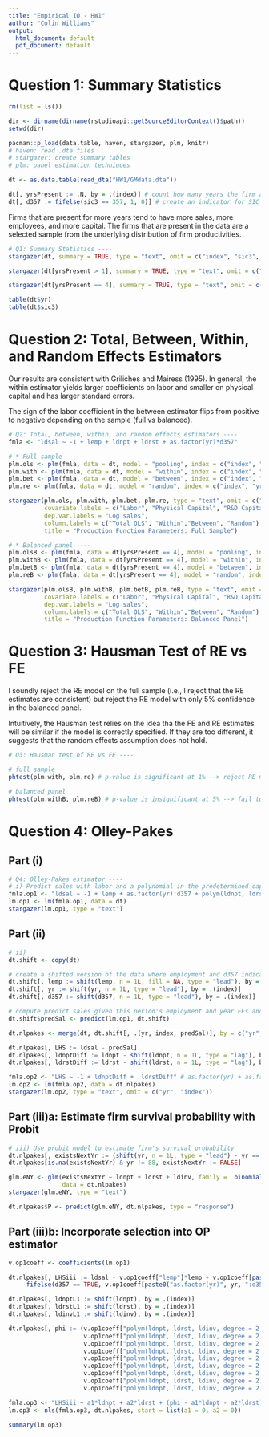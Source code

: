 ```yaml
---
title: "Empirical IO - HW1"
author: "Colin Williams"
output:
  html_document: default
  pdf_document: default
---
```



# Question 1: Summary Statistics

```r
rm(list = ls())

dir <- dirname(dirname(rstudioapi::getSourceEditorContext()$path))
setwd(dir)

pacman::p_load(data.table, haven, stargazer, plm, knitr)
# haven: read .dta files
# stargazer: create summary tables
# plm: panel estimation techniques

dt <- as.data.table(read_dta("HW1/GMdata.dta"))

dt[, yrsPresent := .N, by = .(index)] # count how many years the firm appears in the data
dt[, d357 := fifelse(sic3 == 357, 1, 0)] # create an indicator for SIC code equal to 357
```

Firms that are present for more years tend to have more sales, more employees, and more capital. The firms that are present in the data are a selected sample from the underlying distribution of firm productivities.   

```r
# Q1: Summary Statistics ----
stargazer(dt, summary = TRUE, type = "text", omit = c("index", "sic3", "yr"), title  = "Summary Statistics: Full Sample")

stargazer(dt[yrsPresent > 1], summary = TRUE, type = "text", omit = c("index", "sic3", "yr"), title = "Summary Statistics: >1 year firms")

stargazer(dt[yrsPresent == 4], summary = TRUE, type = "text", omit = c("index", "sic3", "yr"), title = "Summary Statistics: Balanced Panel")

table(dt$yr)
table(dt$sic3)
```

# Question 2: Total, Between, Within, and Random Effects Estimators

Our results are consistent with Griliches and Mairess (1995). In general, the within estimator yields larger coefficients on labor and smaller on physical capital and has larger standard errors.

The sign of the labor coefficient in the between estimator flips from positive to negative depending on the sample (full vs balanced). 

```r
# Q2: Total, between, within, and random effects estimators ----
fmla <- "ldsal ~ -1 + lemp + ldnpt + ldrst + as.factor(yr)*d357"

# * Full sample ----
plm.ols <- plm(fmla, data = dt, model = "pooling", index = c("index", "yr")) # column (3) of Table 3
plm.with <- plm(fmla, data = dt, model = "within", index = c("index", "yr"), effect = "twoway")
plm.bet <- plm(fmla, data = dt, model = "between", index = c("index", "yr"))
plm.re <- plm(fmla, data = dt, model = "random", index = c("index", "yr"))

stargazer(plm.ols, plm.with, plm.bet, plm.re, type = "text", omit = c("yr", "d357", "index"),
          covariate.labels = c("Labor", "Physical Capital", "R&D Capital"),
          dep.var.labels = "Log sales",
          column.labels = c("Total OLS", "Within","Between", "Random"),
          title = "Production Function Parameters: Full Sample")

```

```r
# * Balanced panel ----
plm.olsB <- plm(fmla, data = dt[yrsPresent == 4], model = "pooling", index = c("index", "yr")) # column (1) of Table 3
plm.withB <- plm(fmla, data = dt[yrsPresent == 4], model = "within", index = c("index", "yr"), effect = "twoway") # column (2) of Table 3
plm.betB <- plm(fmla, data = dt[yrsPresent == 4], model = "between", index = c("index", "yr"))
plm.reB <- plm(fmla, data = dt[yrsPresent == 4], model = "random", index = c("index", "yr"))

stargazer(plm.olsB, plm.withB, plm.betB, plm.reB, type = "text", omit = c("yr", "d357", "index"), 
          covariate.labels = c("Labor", "Physical Capital", "R&D Capital"), 
          dep.var.labels = "Log sales",
          column.labels = c("Total OLS", "Within","Between", "Random"),
          title = "Production Function Parameters: Balanced Panel")
```


# Question 3: Hausman Test of RE vs FE

I soundly reject the RE model on the full sample (i.e., I reject that the RE estimates are consistent) but reject the RE model with only 5% confidence in the balanced panel.

Intuitively, the Hausman test relies on the idea tha the FE and RE estimates will be similar if the model is correctly specified. If they are too different, it suggests that the random effects assumption does not hold.


```r
# Q3: Hausman test of RE vs FE ----

# full sample
phtest(plm.with, plm.re) # p-value is significant at 1% --> reject RE model

# balanced panel
phtest(plm.withB, plm.reB) # p-value is insignificant at 5% --> fail to reject RE model
```

# Question 4: Olley-Pakes

## Part (i)
```r
# Q4: Olley-Pakes estimator ----
# i) Predict sales with labor and a polynomial in the predetermined capital stock (ldnpt and ldrst) and investment (ldinv)
fmla.op1 <- "ldsal ~ -1 + lemp + as.factor(yr):d357 + polym(ldnpt, ldrst, ldinv, degree = 2, raw = TRUE) + as.factor(yr)"
lm.op1 <- lm(fmla.op1, data = dt)
stargazer(lm.op1, type = "text")
```

## Part (ii)
```r
# ii) 
dt.shift <- copy(dt)

# create a shifted version of the data where employment and d357 indicate current values and ldrst, ldinv
dt.shift[, lemp := shift(lemp, n = 1L, fill = NA, type = "lead"), by = .(index)]
dt.shift[, yr := shift(yr, n = 1L, type = "lead"), by = .(index)]
dt.shift[, d357 := shift(d357, n = 1L, type = "lead"), by = .(index)]

# compute predict sales given this period's employment and year FEs and last period's investment
dt.shift$predSal <- predict(lm.op1, dt.shift) 

dt.nlpakes <- merge(dt, dt.shift[, .(yr, index, predSal)], by = c("yr", "index"), all.x = TRUE)

dt.nlpakes[, LHS := ldsal - predSal]
dt.nlpakes[, ldnptDiff := ldnpt - shift(ldnpt, n = 1L, type = "lag"), by = .(index)]
dt.nlpakes[, ldrstDiff := ldrst - shift(ldrst, n = 1L, type = "lag"), by = .(index)]

fmla.op2 <- "LHS ~ -1 + ldnptDiff +  ldrstDiff" # as.factor(yr) + as.factor(index) TODO: are these the correct FEs?
lm.op2 <- lm(fmla.op2, data = dt.nlpakes)
stargazer(lm.op2, type = "text", omit = c("yr", "index"))
```

## Part (iii)a: Estimate firm survival probability with Probit
```r
# iii) Use probit model to estimate firm's survival probability
dt.nlpakes[, existsNextYr := (shift(yr, n = 1L, type = "lead") - yr == 5), by = .(index)]
dt.nlpakes[is.na(existsNextYr) & yr != 88, existsNextYr := FALSE]

glm.eNY <- glm(existsNextYr ~ ldnpt + ldrst + ldinv, family =  binomial(link = "probit"),
               data = dt.nlpakes)
stargazer(glm.eNY, type = "text")

dt.nlpakes$P <- predict(glm.eNY, dt.nlpakes, type = "response")
```

## Part (iii)b: Incorporate selection into OP estimator
```r
v.op1coeff <- coefficients(lm.op1)

dt.nlpakes[, LHSiii := ldsal - v.op1coeff["lemp"]*lemp + v.op1coeff[paste0("as.factor(yr)", yr)] + 
     fifelse(d357 == TRUE, v.op1coeff[paste0("as.factor(yr)", yr, ":d357", d357)], 0)] 

dt.nlpakes[, ldnptL1 := shift(ldnpt), by = .(index)]
dt.nlpakes[, ldrstL1 := shift(ldrst), by = .(index)]
dt.nlpakes[, ldinvL1 := shift(ldinv), by = .(index)]

dt.nlpakes[, phi := (v.op1coeff["polym(ldnpt, ldrst, ldinv, degree = 2, raw = TRUE)1.0.0"]*ldnptL1 + 
                     v.op1coeff["polym(ldnpt, ldrst, ldinv, degree = 2, raw = TRUE)2.0.0"]*ldnptL1**2 +
                     v.op1coeff["polym(ldnpt, ldrst, ldinv, degree = 2, raw = TRUE)0.1.0"]*ldrstL1 +
                     v.op1coeff["polym(ldnpt, ldrst, ldinv, degree = 2, raw = TRUE)0.2.0"]*ldrstL1^2 +
                     v.op1coeff["polym(ldnpt, ldrst, ldinv, degree = 2, raw = TRUE)0.0.1"]*ldinvL1 +
                     v.op1coeff["polym(ldnpt, ldrst, ldinv, degree = 2, raw = TRUE)0.0.2"]*ldinvL1^2 +
                     v.op1coeff["polym(ldnpt, ldrst, ldinv, degree = 2, raw = TRUE)1.1.0"]*ldnptL1*ldrstL1 +
                     v.op1coeff["polym(ldnpt, ldrst, ldinv, degree = 2, raw = TRUE)1.0.1"]*ldnptL1*ldinvL1 +
                     v.op1coeff["polym(ldnpt, ldrst, ldinv, degree = 2, raw = TRUE)0.1.1"]*ldrstL1*ldinvL1)]

fmla.op3 <- "LHSiii ~ a1*ldnpt + a2*ldrst + (phi - a1*ldnpt - a2*ldrst) + (phi - a1*ldnpt - a2*ldrst)^2 + P + P^2 + 2*P*(phi - a1*ldnpt - a2*ldrst)"
lm.op3 <- nls(fmla.op3, dt.nlpakes, start = list(a1 = 0, a2 = 0))

summary(lm.op3)
```

